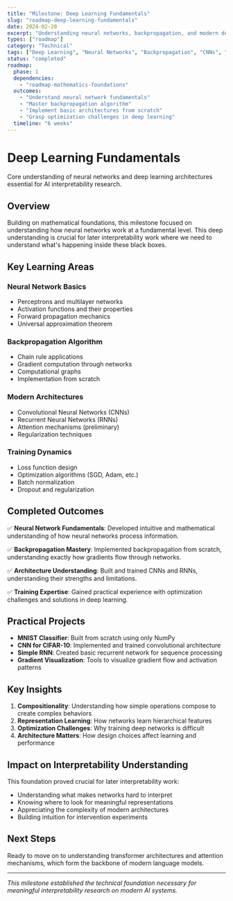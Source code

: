 ```yaml
---
title: "Milestone: Deep Learning Fundamentals"
slug: "roadmap-deep-learning-fundamentals"
date: 2024-02-20
excerpt: "Understanding neural networks, backpropagation, and modern deep learning architectures as preparation for interpretability research."
types: ["roadmap"]
category: "Technical"
tags: ["Deep Learning", "Neural Networks", "Backpropagation", "CNNs", "RNNs"]
status: "completed"
roadmap:
  phase: 1
  dependencies:
    - "roadmap-mathematics-foundations"
  outcomes:
    - "Understand neural network fundamentals"
    - "Master backpropagation algorithm"
    - "Implement basic architectures from scratch"
    - "Grasp optimization challenges in deep learning"
  timeline: "6 weeks"
---
```


# Deep Learning Fundamentals

Core understanding of neural networks and deep learning architectures essential for AI interpretability research.

## Overview

Building on mathematical foundations, this milestone focused on understanding how neural networks work at a fundamental level. This deep understanding is crucial for later interpretability work where we need to understand what's happening inside these black boxes.

## Key Learning Areas

### Neural Network Basics

- Perceptrons and multilayer networks
- Activation functions and their properties
- Forward propagation mechanics
- Universal approximation theorem

### Backpropagation Algorithm

- Chain rule applications
- Gradient computation through networks
- Computational graphs
- Implementation from scratch

### Modern Architectures

- Convolutional Neural Networks (CNNs)
- Recurrent Neural Networks (RNNs)
- Attention mechanisms (preliminary)
- Regularization techniques

### Training Dynamics

- Loss function design
- Optimization algorithms (SGD, Adam, etc.)
- Batch normalization
- Dropout and regularization

## Completed Outcomes

✅ **Neural Network Fundamentals**: Developed intuitive and mathematical understanding of how neural networks process information.

✅ **Backpropagation Mastery**: Implemented backpropagation from scratch, understanding exactly how gradients flow through networks.

✅ **Architecture Understanding**: Built and trained CNNs and RNNs, understanding their strengths and limitations.

✅ **Training Expertise**: Gained practical experience with optimization challenges and solutions in deep learning.

## Practical Projects

- **MNIST Classifier**: Built from scratch using only NumPy
- **CNN for CIFAR-10**: Implemented and trained convolutional architecture
- **Simple RNN**: Created basic recurrent network for sequence processing
- **Gradient Visualization**: Tools to visualize gradient flow and activation patterns

## Key Insights

1. **Compositionality**: Understanding how simple operations compose to create complex behaviors
2. **Representation Learning**: How networks learn hierarchical features
3. **Optimization Challenges**: Why training deep networks is difficult
4. **Architecture Matters**: How design choices affect learning and performance

## Impact on Interpretability Understanding

This foundation proved crucial for later interpretability work:

- Understanding what makes networks hard to interpret
- Knowing where to look for meaningful representations
- Appreciating the complexity of modern architectures
- Building intuition for intervention experiments

## Next Steps

Ready to move on to understanding transformer architectures and attention mechanisms, which form the backbone of modern language models.

---

_This milestone established the technical foundation necessary for meaningful interpretability research on modern AI systems._
